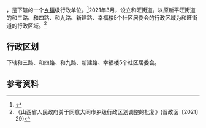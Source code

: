 {{中国乡级行政区|14/02/03/002/000
| 政府驻地 = 新建路社区文化活动中心
| 电话区号 = 352
}}

'''{{PAGENAMEBASE}}'''，是{{PRC admin/fullname|14/02/03/002/000|3}}下辖的一个[[乡镇|乡镇]]级行政单位。<ref>{{PRC admin/ref sgc|{{PRC admin/parent|14/02/03/002/000}}}}</ref>2021年3月，设立和旺街道。以原新平旺街道的和三路、和四路、和九路、新建路、幸福楼5个社区居委会的行政区域为和旺街道的行政区域。<ref>《山西省人民政府关于同意大同市乡级行政区划调整的批复》(晋政函〔2021〕29)</ref>

== 行政区划 ==

{{PAGENAMEBASE}}下辖和三路、和四路、和九路、新建路、幸福楼5个社区居委会。

== 参考资料 ==

{{reflist}}

{{PRC admin/navcat|14/02/03/002/000}}